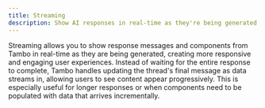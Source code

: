 ```yaml
---
title: Streaming
description: Show AI responses in real-time as they're being generated.
---
```


Streaming allows you to show response messages and components from Tambo in real-time as they are being generated, creating more responsive and engaging user experiences. Instead of waiting for the entire response to complete, Tambo handles updating the thread's final message as data streams in, allowing users to see content appear progressively. This is especially useful for longer responses or when components need to be populated with data that arrives incrementally.
